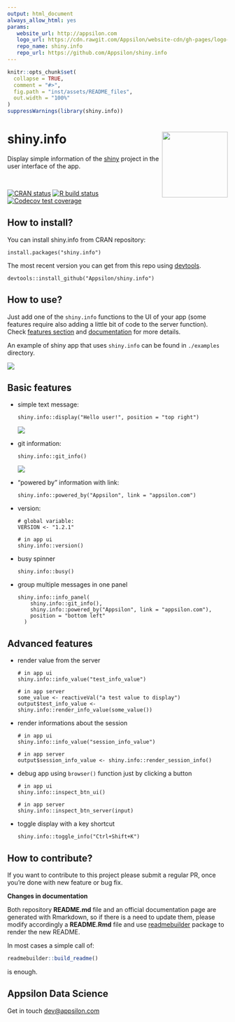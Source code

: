 ```yaml
---
output: html_document
always_allow_html: yes
params:
   website_url: http://appsilon.com
   logo_url: https://cdn.rawgit.com/Appsilon/website-cdn/gh-pages/logo-white.png
   repo_name: shiny.info
   repo_url: https://github.com/Appsilon/shiny.info
---
```


```r
knitr::opts_chunk$set(
  collapse = TRUE,
  comment = "#>",
  fig.path = "inst/assets/README_files",
  out.width = "100%"
)
suppressWarnings(library(shiny.info))
```

<link href="http://fonts.googleapis.com/css?family=Maven+Pro:400,700|Inconsolata" rel="stylesheet" type="text/css">
<link href='docs/style.css' rel='stylesheet' type='text/css'>

shiny.info <a href='https://github.com/Appsilon/shiny.info'><img src='inst/assets/README_files/logo.png' align="right" height="150" /></a>
===========

<div class="subheader">
Display simple information of the [shiny](https://shiny.rstudio.com/) project in the user interface of the app.
</div>

</br>

<!-- badges: start -->
[![CRAN status](https://www.r-pkg.org/badges/version/shiny.info)](https://cran.r-project.org/package=shiny.info)
[![R build status](https://github.com/Appsilon/shiny.info/workflows/R-CMD-check/badge.svg)](https://github.com/Appsilon/shiny.info/actions?workflow=R-CMD-check)
[![Codecov test coverage](https://codecov.io/gh/Appsilon/shiny.info/branch/master/graph/badge.svg)](https://codecov.io/gh/Appsilon/shiny.info?branch=master)
<!-- badges: end -->

<div class="section level2">

How to install?
---------------

You can install shiny.info from CRAN repository:

```
install.packages("shiny.info")
```


The most recent version you can get from this repo using [devtools](https://github.com/hadley/devtools).

```
devtools::install_github("Appsilon/shiny.info")
```

How to use?
-----------

Just add one of the `shiny.info` functions to the UI of your app (some features require also adding a little bit of code to the server function). Check [features section](#basic-features) and [documentation](https://cran.r-project.org/web/packages/shiny.info/shiny.info.pdf) for more details.

An example of shiny app that uses `shiny.info` can be found in `./examples` directory.

![](inst/assets/README_files/example.gif)

Basic features
-------

* simple text message:
  ```
  shiny.info::display("Hello user!", position = "top right")
  ```
  ![](inst/assets/README_files/display.png)
* git information:
  ```
  shiny.info::git_info()
  ```
  ![](inst/assets/README_files/git.png)
* "powered by" information with link:
  ```
  shiny.info::powered_by("Appsilon", link = "appsilon.com")
  ```
* version:
  ```
  # global variable:
  VERSION <- "1.2.1"

  # in app ui
  shiny.info::version()
  ```
* busy spinner
  ```
  shiny.info::busy()
  ```
* group multiple messages in one panel
  ```
  shiny.info::info_panel(
      shiny.info::git_info(),
      shiny.info::powered_by("Appsilon", link = "appsilon.com"),
      position = "bottom left"
    )
  ```

Advanced features
-------

* render value from the server
  ```
  # in app ui
  shiny.info::info_value("test_info_value")

  # in app server
  some_value <- reactiveVal("a test value to display")
  output$test_info_value <- shiny.info::render_info_value(some_value())
  ```
* render informations about the session
  ```
  # in app ui
  shiny.info::info_value("session_info_value")

  # in app server
  output$session_info_value <- shiny.info::render_session_info()
  ```
* debug app using `browser()` function just by clicking a button
  ```
  # in app ui
  shiny.info::inspect_btn_ui()

  # in app server
  shiny.info::inspect_btn_server(input)
  ```
* toggle display with a key shortcut
  ```
  shiny.info::toggle_info("Ctrl+Shift+K")
  ```

How to contribute?
-----------------
If you want to contribute to this project please submit a regular PR, once you're done with new feature or bug fix.<br>

**Changes in documentation**

Both repository **README.md** file and an official documentation page are generated with Rmarkdown, so if there is a need to update them, please modify accordingly a **README.Rmd** file  and use [readmebuilder](https://github.com/Appsilon/readmebuilder) package to render the new README.

In most cases a simple call of:

```r
readmebuilder::build_readme()
```

is enough.

Appsilon Data Science
------------------

Get in touch [dev@appsilon.com](dev@appsilon.com)


</div>
